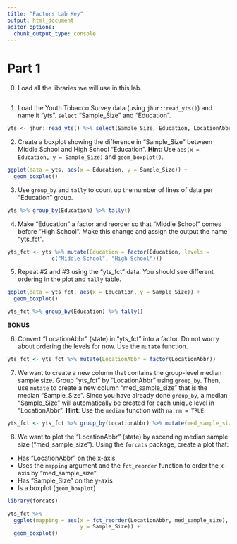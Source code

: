 ```yaml
---
title: "Factors Lab Key"
output: html_document
editor_options: 
  chunk_output_type: console
---
```


# Part 1

0. Load all the libraries we will use in this lab. 

```r

```

1. Load the Youth Tobacco Survey data (using `jhur::read_yts()`) and name it "yts". `select` "Sample_Size" and "Education".

```r
yts <- jhur::read_yts() %>% select(Sample_Size, Education, LocationAbbr)
```

2. Create a boxplot showing the difference in "Sample_Size" between Middle School and High School "Education". **Hint**: Use `aes(x = Education, y = Sample_Size)` and `geom_boxplot()`.

```r
ggplot(data = yts, aes(x = Education, y = Sample_Size)) +
  geom_boxplot()
```

3. Use `group_by` and `tally` to count up the number of lines of data per "Education" group.

```r
yts %>% group_by(Education) %>% tally()
```

4. Make "Education" a factor and reorder so that "Middle School" comes before "High School". Make this change and assign the output the name "yts_fct".

```r
yts_fct <- yts %>% mutate(Education = factor(Education, levels = 
              c("Middle School", "High School")))
```

5. Repeat #2 and #3 using the "yts_fct" data. You should see different ordering in the plot and `tally` table.

```r
ggplot(data = yts_fct, aes(x = Education, y = Sample_Size)) +
  geom_boxplot()

yts_fct %>% group_by(Education) %>% tally()
```


**BONUS**

6. Convert "LocationAbbr" (state) in "yts_fct" into a factor. Do not worry about ordering the levels for now. Use the `mutate` function.

```r
yts_fct <- yts_fct %>% mutate(LocationAbbr = factor(LocationAbbr))
```

7. We want to create a new column that contains the group-level median sample size. Group "yts_fct" by "LocationAbbr" using `group_by`. Then, use `mutate` to create a new column "med_sample_size" that is the median "Sample_Size". Since you have already done `group_by`, a median "Sample_Size" will automatically be created for each unique level in "LocationAbbr". **Hint**: Use the `median` function with `na.rm = TRUE`.

```r
yts_fct <- yts_fct %>% group_by(LocationAbbr) %>% mutate(med_sample_size = median(Sample_Size, na.rm = TRUE))
```

8. We want to plot the "LocationAbbr" (state) by ascending median sample size ("med_sample_size"). Using the `forcats` package, create a plot that:

- Has "LocationAbbr" on the x-axis
- Uses the `mapping` argument and the `fct_reorder` function to order the x-axis by "med_sample_size"
- Has "Sample_Size" on the y-axis
- Is a boxplot (`geom_boxplot`)

```r
library(forcats)

yts_fct %>%
  ggplot(mapping = aes(x = fct_reorder(LocationAbbr, med_sample_size),
                       y = Sample_Size)) +
  geom_boxplot()
```
